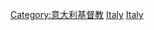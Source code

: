 {{Category main}}

[[Category:意大利基督教|Category:意大利基督教]]
[[Category:歐洲天主教|Italy]]
[[Category:各国天主教|Italy]]